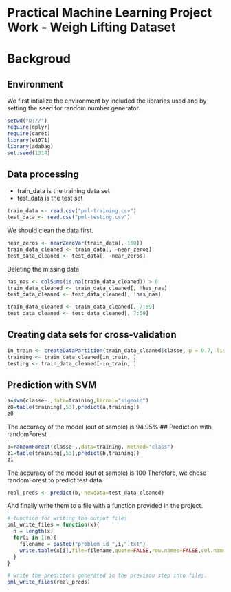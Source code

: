 Practical Machine Learning Project Work - Weigh Lifting Dataset
========================================================

# Backgroud



## Environment

We first intialize the environment by included the libraries used and by setting the seed for random number generator.

```r
setwd("D://")
require(dplyr)
require(caret)
library(e1071)
library(adabag)
set.seed(1314)
```

## Data processing


- train_data is the training data set
- test_data is the test set

```r
train_data <- read.csv("pml-training.csv")
test_data <- read.csv("pml-testing.csv")
```

We should clean the data first.

```r
near_zeros <- nearZeroVar(train_data[,-160])
train_data_cleaned <- train_data[, -near_zeros]
test_data_cleaned <- test_data[, -near_zeros]
```

Deleting the missing data

```r
has_nas <- colSums(is.na(train_data_cleaned)) > 0
train_data_cleaned <- train_data_cleaned[, !has_nas]
test_data_cleaned <- test_data_cleaned[, !has_nas]
```

```r
train_data_cleaned <- train_data_cleaned[, 7:59]
test_data_cleaned <- test_data_cleaned[, 7:59]
```


## Creating data sets for cross-validation



```r

in_train <- createDataPartition(train_data_cleaned$classe, p = 0.7, list=FALSE)
training <- train_data_cleaned[in_train, ]
testing <- train_data_cleaned[-in_train, ]

```

## Prediction with SVM


```r
a=svm(classe~.,data=training,kernal="sigmoid")
z0=table(training[,53],predict(a,training))
z0
```
The accuracy of the model (out ot sample) is 94.95%
## Prediction with randomForest
.

```r
b=randomForest(classe~.,data=training, method="class")
z1=table(training[,53],predict(b,training))
z1
```
 The accuracy of the model (out ot sample) is 100
 Therefore, we chose randomForest to predict test data.

```r
real_preds <- predict(b, newdata=test_data_cleaned)
```

And finally write them to a file with a function provided in the project.

```r

# function for writing the output files
pml_write_files = function(x){
  n = length(x)
  for(i in 1:n){
    filename = paste0("problem_id_",i,".txt")
    write.table(x[i],file=filename,quote=FALSE,row.names=FALSE,col.names=FALSE)
  }
}

# write the predictons generated in the previsou step into files.
pml_write_files(real_preds)
```




